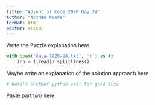 ```yaml
---
title: "Advent of Code 2020 Day 24"
author: "Nathan Moore"
format: html
editor: visual
---
```


Write the Puzzle explanation here

```python

with open('data-2020-24.txt', 'r') as f:
    inp = f.read().splitlines()

```

Maybe write an explanation of the solution approach here

```python
# here's another python cell for good luck

```

Paste part two here
